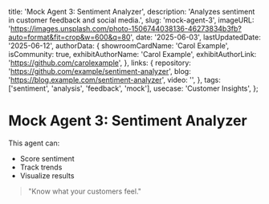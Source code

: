 
  title: 'Mock Agent 3: Sentiment Analyzer',
  description: 'Analyzes sentiment in customer feedback and social media.',
  slug: 'mock-agent-3',
  imageURL: 'https://images.unsplash.com/photo-1506744038136-46273834b3fb?auto=format&fit=crop&w=600&q=80',
  date: '2025-06-03',
  lastUpdatedDate: '2025-06-12',
  authorData: {
    showroomCardName: 'Carol Example',
    isCommunity: true,
    exhibitAuthorName: 'Carol Example',
    exhibitAuthorLink: 'https://github.com/carolexample',
  },
  links: {
    repository: 'https://github.com/example/sentiment-analyzer',
    blog: 'https://blog.example.com/sentiment-analyzer',
    video: '',
  },
  tags: ['sentiment', 'analysis', 'feedback', 'mock'],
  usecase: 'Customer Insights',
};

# Mock Agent 3: Sentiment Analyzer

This agent can:
- Score sentiment
- Track trends
- Visualize results

> "Know what your customers feel." 